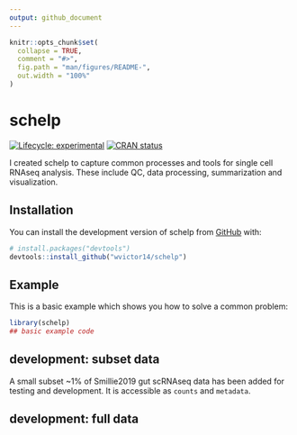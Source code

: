 ```yaml
---
output: github_document
---
```


<!-- README.md is generated from README.Rmd. Please edit that file -->

```r
knitr::opts_chunk$set(
  collapse = TRUE,
  comment = "#>",
  fig.path = "man/figures/README-",
  out.width = "100%"
)
```

# schelp

<!-- badges: start -->
[![Lifecycle: experimental](https://img.shields.io/badge/lifecycle-experimental-orange.svg)](https://lifecycle.r-lib.org/articles/stages.html#experimental)
[![CRAN status](https://www.r-pkg.org/badges/version/schelp)](https://CRAN.R-project.org/package=schelp)
<!-- badges: end -->

I created schelp to capture common processes and tools for single cell RNAseq 
analysis. These include QC, data processing, summarization and visualization.

## Installation

You can install the development version of schelp from [GitHub](https://github.com/) with:

``` r
# install.packages("devtools")
devtools::install_github("wvictor14/schelp")
```

## Example

This is a basic example which shows you how to solve a common problem:

```r
library(schelp)
## basic example code
```

## development: subset data

A small subset ~1% of Smillie2019 gut scRNAseq data has been added for testing
and development. It is accessible as `counts` and `metadata`.

## development: full data

